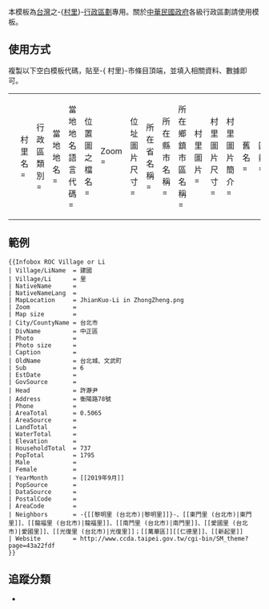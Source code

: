 {{Documentation subpage}}<!-- 在本行下編輯模板說明 -->
{{Intricate template}}
{{Uses Infobox settlement}}
{{Lua|Module:Check for unknown parameters}}
本模板為[[台灣]]之-{[[村里]]}-[[行政區劃]]專用。關於[[中華民國政府]]各級行政區劃請使用模板{{tl|中華民國行政區劃基礎資訊}}。

== 使用方式 ==
複製以下空白模板代碼，貼至-{ 村里}-市條目頂端，並填入相關資料、數據即可。

{| style="border: none; background: transparent;"
|<pre>{{Infobox ROC Village or Li
| 村里名           = 
| 行政區類別       = 
| 當地地名         = 
| 當地地名語言代碼 = 
| 位置圖之檔名     = 
| Zoom             = 
| 位址圖片尺寸     = 
| 所在省名稱       =
| 所在縣市名稱     = 
| 所在鄉鎮市區名稱 = 
| 村里圖片         = 
| 村里圖片尺寸     = 
| 村里圖片簡介     = 
| 舊名             = 
| 區劃             = 
| 設立時間         = 
| GovSource        = 
| 村里長           = 
| 地址             = 
| 電話             = 
| 面積             = 
| 面積來源         = 
| 陸域面積         = 
| 水域面積         = 
| 海拔高度         = 
| 戶數             = 
| 人口             = 
| 轄區男性人口     = 
| 轄區女性人口     = 
| 統計年月         = 
| 人口來源         = 
| 資料來源         = 
| 郵遞區號         = 
| 電話區號         = 
| 毗鄰             = 
| 村里網頁         = 
}}</pre>
|<pre>
{{Infobox ROC Village or Li
| Village/LiName  = 
| Village/Li      = 
| NativeName      = 
| NativeNameLang  = 
| MapLocation     = 
| Zoom            = 
| Map size        = 
| ProvinceName    = 
| City/CountyName = 
| DivName         = 
| Photo           = 
| Photo size      = 
| Caption         = 
| OldName         = 
| Sub             = 
| EstDate         = 
| GovSource       = 
| Head            = 
| Address         = 
| Phone           = 
| AreaTotal       = 
| AreaSource      = 
| LandTotal       = 
| WaterTotal      = 
| Elevation       = 
| HouseholdTotal  = 
| PopTotal        = 
| Male            = 
| Female          = 
| YearMonth       = 
| PopSource       = 
| DataSource      = 
| PostalCode      = 
| AreaCode        = 
| Neighbors       = 
| Website         = 
}}</pre>
|}

== 範例 ==
{{Infobox ROC Village or Li
| Village/LiName  = 建國
| Village/Li      = 里
| NativeName      = 
| NativeNameLang  = 
| MapLocation     = JhianKuo-Li in ZhongZheng.png
| Zoom            = 
| Map size        = 
| City/CountyName = 台北市
| DivName         = 中正區
| Photo           = 
| Photo size      = 
| Caption         = 
| OldName         = 台北城、文武町
| Sub             = 6
| EstDate         = 
| GovSource       = 
| Head            = 許瀞尹
| Address         = 衡陽路78號
| Phone           = 
| AreaTotal       = 0.5065
| AreaSource      = 
| LandTotal       = 
| WaterTotal      = 
| Elevation       = 
| HouseholdTotal  = 737
| PopTotal        = 1795
| Male            = 
| Female          = 
| YearMonth       = [[2019年9月]]
| PopSource       = 
| DataSource      = 
| PostalCode      = 
| AreaCode        = 
| Neighbors       = -{[[黎明里 (台北市)|黎明里]]}-、[[東門里 (台北市)|東門里]]、[[龍福里 (台北市)|龍福里]]、[[南門里 (台北市)|南門里]]、[[愛國里 (台北市)|愛國里]]、[[光復里 (台北市)|光復里]]；[[萬華區]][[仁德里]]、[[新起里]]
| Website         = http://www.ccda.taipei.gov.tw/cgi-bin/SM_theme?page=43a22fdf
}}
<pre style="overflow:auto">
{{Infobox ROC Village or Li
| Village/LiName  = 建國
| Village/Li      = 里
| NativeName      = 
| NativeNameLang  = 
| MapLocation     = JhianKuo-Li in ZhongZheng.png
| Zoom            = 
| Map size        = 
| City/CountyName = 台北市
| DivName         = 中正區
| Photo           = 
| Photo size      = 
| Caption         = 
| OldName         = 台北城、文武町
| Sub             = 6
| EstDate         = 
| GovSource       = 
| Head            = 許瀞尹
| Address         = 衡陽路78號
| Phone           = 
| AreaTotal       = 0.5065
| AreaSource      = 
| LandTotal       = 
| WaterTotal      = 
| Elevation       = 
| HouseholdTotal  = 737
| PopTotal        = 1795
| Male            = 
| Female          = 
| YearMonth       = [[2019年9月]]
| PopSource       = 
| DataSource      = 
| PostalCode      = 
| AreaCode        = 
| Neighbors       = -{[[黎明里 (台北市)|黎明里]]}-、[[東門里 (台北市)|東門里]]、[[龍福里 (台北市)|龍福里]]、[[南門里 (台北市)|南門里]]、[[愛國里 (台北市)|愛國里]]、[[光復里 (台北市)|光復里]]；[[萬華區]][[仁德里]]、[[新起里]]
| Website         = http://www.ccda.taipei.gov.tw/cgi-bin/SM_theme?page=43a22fdf
}}</pre>

== 追蹤分類 ==
* {{clc|在Infobox ROC Village or Li使用未知參數的頁面}}
<includeonly>{{Sandbox other||<!-- 本行下加入模板的分類 -->
[[Category:中華民國模板|C{{PAGENAME}}]]
[[Category:行政区划信息框模板|亚]]
[[Category:添加追踪分类的模板]]
}}</includeonly>